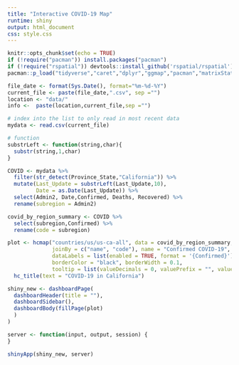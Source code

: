 ```yaml
---
title: "Interactive COVID-19 Map"
runtime: shiny
output: html_document
css: style.css
---
```


```r
knitr::opts_chunk$set(echo = TRUE)
if (!require("pacman")) install.packages("pacman")
if (!require("rspatial")) devtools::install_github('rspatial/rspatial')
pacman::p_load("tidyverse","caret","dplyr","ggmap","pacman","matrixStats","maps","sf","sp","ggiraph","rspatial","magrittr","highcharter","widgetframe","shinydashboard","shiny","rsconnect","knitr")

```

```r
file_date <- format(Sys.Date(), format="%m-%d-%Y")
current_file <- paste(file_date,".csv", sep ="")
location <- "data/"
info <-  paste(location,current_file,sep ="")

# index into the list to only read in most recent data
mydata <- read.csv(current_file)

# function
substrLeft <- function(string,char){
  substr(string,1,char)
}

COVID <- mydata %>%
  filter(str_detect(Province_State,"California")) %>%
  mutate(Last_Update = substrLeft(Last_Update,10),
         Date = as.Date(Last_Update)) %>%
  select(Admin2, Date,Confirmed, Deaths, Recovered) %>%
  rename(subregion = Admin2)

covid_by_region_summary <- COVID %>%
  select(subregion,Confirmed) %>%
  rename(code = subregion)

plot <- hcmap("countries/us/us-ca-all", data = covid_by_region_summary, value="Confirmed",
              joinBy = c("name", "code"), name = "Confirmed COVID-19",
              dataLabels = list(enabled = TRUE, format = '{Confirmed}'),
              borderColor = "black", borderWidth = 0.1,
              tooltip = list(valueDecimals = 0, valuePrefix = "", valueSuffix = " Cases")) %>%
  hc_title(text = "COVID-19 in California") 

shiny_new <- dashboardPage(
  dashboardHeader(title = ""),
  dashboardSidebar(),
  dashboardBody(fillPage(plot)
  )
)

server <- function(input, output, session) {
}

shinyApp(shiny_new, server)

```

